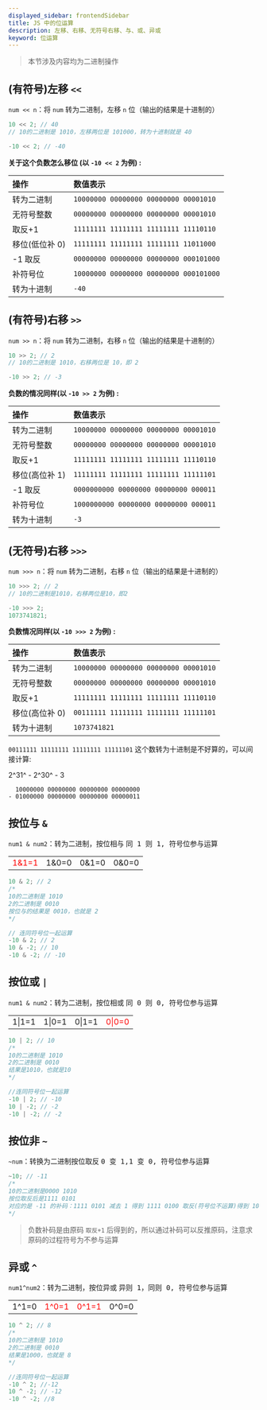 ```yaml
---
displayed_sidebar: frontendSidebar
title: JS 中的位运算
description: 左移、右移、无符号右移、与、或、异或
keyword: 位运算
---
```


<Author count={2300} publish="2023-6-13 10:46" />

> <Emphasis>本节涉及内容均为二进制操作</Emphasis>

## (有符号)左移 `<<`

`num << n`：将 `num` 转为二进制，左移 `n` 位（输出的结果是十进制的）

```js
10 << 2; // 40
// 10的二进制是 1010，左移两位是 101000，转为十进制就是 40

-10 << 2; // -40
```

**关于这个负数怎么移位 (以 `-10 << 2` 为例) :**

| 操作           | 数值表示                               |
| :------------- | :------------------------------------- |
| 转为二进制     | `10000000 00000000 00000000 00001010`  |
| 无符号整数     | `00000000 00000000 00000000 00001010`  |
| 取反+1         | `11111111 11111111 11111111 11110110`  |
| 移位(低位补 0) | `11111111 11111111 11111111 11011000`  |
| -1 取反        | `00000000 00000000 00000000 000101000` |
| 补符号位       | `10000000 00000000 00000000 000101000` |
| 转为十进制     | `-40`                                  |

## (有符号)右移 `>>`

`num >> n`：将 `num` 转为二进制，右移 `n` 位（输出的结果是十进制的）

```js
10 >> 2; // 2
// 10的二进制是 1010，右移两位是 10，即 2

-10 >> 2; // -3
```

**负数的情况同样(以 `-10 >> 2` 为例) :**

| 操作           | 数值表示                              |
| :------------- | :------------------------------------ |
| 转为二进制     | `10000000 00000000 00000000 00001010` |
| 无符号整数     | `00000000 00000000 00000000 00001010` |
| 取反+1         | `11111111 11111111 11111111 11110110` |
| 移位(高位补 1) | `11111111 11111111 11111111 11111101` |
| -1 取反        | `0000000000 00000000 00000000 000011` |
| 补符号位       | `1000000000 00000000 00000000 000011` |
| 转为十进制     | `-3`                                  |

## (无符号)右移 `>>>`

`num >>> n`：将 `num` 转为二进制，右移 `n` 位（输出的结果是十进制的）

```js
10 >>> 2; // 2
// 10的二进制是1010，右移两位是10，即2

-10 >>> 2;
1073741821;
```

**负数情况同样(以 `-10 >>> 2` 为例) :**

| 操作           | 数值表示                              |
| :------------- | :------------------------------------ |
| 转为二进制     | `10000000 00000000 00000000 00001010` |
| 无符号整数     | `00000000 00000000 00000000 00001010` |
| 取反+1         | `11111111 11111111 11111111 11110110` |
| 移位(高位补 0) | `00111111 11111111 11111111 11111101` |
| 转为十进制     | `1073741821`                          |

`00111111 11111111 11111111 11111101` 这个数转为十进制是不好算的，可以间接计算:

2^31^ - 2^30^ - 3

```
  10000000 00000000 00000000 00000000
- 01000000 00000000 00000000 00000011
```

## 按位与 `&`

`num1 & num2`：转为二进制，按位相与 <kbd>同 1 则 1, 符号位参与运算 </kbd>

|                                |       |       |       |
| :----------------------------- | :---- | :---- | :---- |
| <font color="red">1&1=1</font> | 1&0=0 | 0&1=0 | 0&0=0 |

```js
10 & 2; // 2
/*
10的二进制是 1010
2的二进制是 0010
按位与的结果是 0010，也就是 2
*/

// 连同符号位一起运算
-10 & 2; // 2
10 & -2; // 10
-10 & -2; // -10
```

## 按位或 `|`

`num1 & num2`：转为二进制，按位相或 <kbd>同 0 则 0, 符号位参与运算 </kbd>

|        |        |        |                                 |
| ------ | ------ | ------ | ------------------------------- |
| 1\|1=1 | 1\|0=1 | 0\|1=1 | <font color="red">0\|0=0</font> |

```js
10 | 2; // 10
/*
10的二进制是 1010
2的二进制是 0010
结果是1010，也就是10
*/

//连同符号位一起运算
-10 | 2; // -10
10 | -2; // -2
-10 | -2; // -2
```

## 按位非 `~`

`~num`：转换为二进制按位取反 <kbd>0 变 1,1 变 0, 符号位参与运算</kbd>

```js
~10; // -11
/*
10的二进制是0000 1010
按位取反后是1111 0101
对应的是 -11 的补码：1111 0101 减去 1 得到 1111 0100 取反(符号位不运算)得到 1000 1011
*/
```

> 负数补码是由原码 `取反+1` 后得到的，所以通过补码可以反推原码，注意求原码的过程符号为不参与运算

## 异或 `^`

`num1^num2`：转为二进制，按位异或 <kbd>异则 1，同则 0, 符号位参与运算</kbd>

|       |                                |                                |       |
| ----- | ------------------------------ | ------------------------------ | ----- |
| 1^1=0 | <font color="red">1^0=1</font> | <font color="red">0^1=1</font> | 0^0=0 |

```js
10 ^ 2; // 8
/*
10的二进制是 1010
2的二进制是 0010
结果是1000，也就是 8
*/

//连同符号位一起运算
-10 ^ 2; //-12
10 ^ -2; // -12
-10 ^ -2; //8
```
